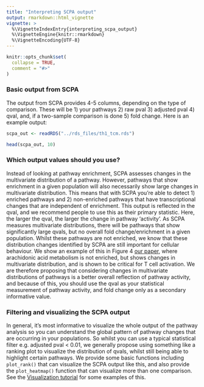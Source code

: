 ```yaml
---
title: "Interpreting SCPA output"
output: rmarkdown::html_vignette
vignette: >
  %\VignetteIndexEntry{interpreting_scpa_output}
  %\VignetteEngine{knitr::rmarkdown}
  %\VignetteEncoding{UTF-8}
---
```


```r
knitr::opts_chunk$set(
  collapse = TRUE,
  comment = "#>"
)
```

### Basic output from SCPA
The output from SCPA provides 4-5 columns, depending on the type of comparison. These will be 1) your pathways 2) raw pval 3) adjusted pval 4) qval, and, if a two-sample comparison is done 5) fold change. Here is an example output:

```r
scpa_out <- readRDS("../rds_files/th1_tcm.rds")
```

```r
head(scpa_out, 10)
```

### Which output values should you use?
Instead of looking at pathway enrichment, SCPA assesses changes in the multivariate distribution of a pathway. However,
pathways that show enrichment in a given population will also necessarily show large changes in multivariate distribution. This means that with SCPA
you're able to detect 1) enriched pathways and 2) non-enriched pathways that have transcriptional changes that are independent
of enrichment. This output is reflected in the qval, and we recommend people to use this as their primary statistic. Here,
the larger the qval, the larger the change in pathway 'activity'. As SCPA measures multivariate distributions, there will be pathways
that show significantly large qvals, but no overall fold change/enrichment in a given population. Whilst these pathways are not enriched, 
we know that these distribution changes identified by SCPA are still important for cellular behaviour. We show an example of this in Figure 4 
[our paper](https://www.cell.com/cell-reports/fulltext/S2211-1247(22)01571-6), where arachidonic acid metabolism is not enriched, but shows
changes in multivariate distribution, and is shown to be critical for T cell activation. We are therefore proposing that considering changes in
multivariate distributions of pathways is a better overall reflection of pathway activity, and because of this, you should use the qval as your statistical
measurement of pathway activity, and fold change only as a secondary informative value.

### Filtering and visualizing the SCPA output
In general, it's most informative to visualize the whole output of the pathway analysis so you can understand the global pattern of pathway changes
that are occurring in your populations. So whilst you can use a typical statistical filter e.g. adjusted pval < 0.01, we generally
propose using something like a ranking plot to visualize the distribution of qvals, whilst still being able to highlight certain pathways. We provide
some basic functions including `plot_rank()` that can visualize the SCPA output like this, and also provide the `plot_heatmap()` function that can visualize
more than one comparison. See the [Visualization tutorial](https://jackbibby1.github.io/SCPA/articles/visualisation.html) for some examples of this.

















